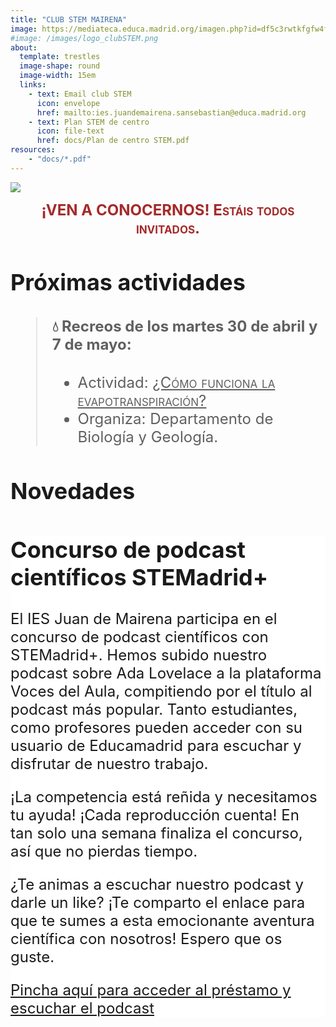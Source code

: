 ```yaml
---
title: "CLUB STEM MAIRENA"
image: https://mediateca.educa.madrid.org/imagen.php?id=df5c3rwtkfgfw4fv&type=2&m=550
#image: /images/logo_clubSTEM.png
about: 
  template: trestles
  image-shape: round
  image-width: 15em
  links: 
    - text: Email club STEM
      icon: envelope
      href: mailto:ies.juandemairena.sansebastian@educa.madrid.org
    - text: Plan STEM de centro
      icon: file-text
      href: docs/Plan de centro STEM.pdf
resources:
    - "docs/*.pdf"
---
```


![](images/juanDeMairena-01.png){fig-alt="Foto entrada IES Juan de Mairena"}

<center><font size=+2><font color="brown">[**¡VEN A CONOCERNOS! Estáis todos invitados.**]{.smallcaps}</font></center>

## Próximas actividades

>#### 💧 Recreos de los martes 30 de abril y 7 de mayo:
> - Actividad: [[¿Cómo funciona la evapotranspiración?]{.underline}]{.smallcaps}
> -   Organiza: Departamento de Biología y Geología.


## Novedades

::: {.callout-important style="background: white"}
## Concurso de podcast científicos STEMadrid+

El IES Juan de Mairena participa en el concurso de podcast científicos con STEMadrid+. Hemos subido nuestro podcast sobre Ada Lovelace a la plataforma Voces del Aula, compitiendo por el título al podcast más popular. Tanto estudiantes, como profesores pueden acceder con su usuario de Educamadrid para escuchar y disfrutar de nuestro trabajo.

¡La competencia está reñida y necesitamos tu ayuda! ¡Cada reproducción cuenta! En tan solo una semana finaliza el concurso, así que no pierdas tiempo.

¿Te animas a escuchar nuestro podcast y darle un like? ¡Te comparto el enlace para que te sumes a esta emocionante aventura científica con nosotros! Espero que os guste.

[Pincha aquí para acceder al préstamo y escuchar el podcast](https://stemadridplus.educa.madrid.org/info/caminantes-del-mas-alla-ada-lovelace-00201163)
:::

<!-- ::: {.callout-important style="background: white"} -->

<!-- ## Para los martes 19 de diciembre de 2023 -->

<!-- Material necesario: -->

<!-- -   Tijeras. -->

<!-- -   Pegamento o cola blanca. -->

<!-- -   Una huevera vacía, de una docena de huevos distribuidos en dos filas de seis. -->

<!-- Si no dispones de alguno de estos materiales, se administrarán en el taller. -->

<!-- ::: -->
